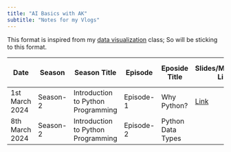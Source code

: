 ```yaml
---
title: "AI Basics with AK"
subtitle: "Notes for my Vlogs"
---
```


This format is inspired from my [data visualization](https://datavizaz.org) class; So will be sticking to this format.

| Date           | Season   | Season Title                       | Episode   | Eposide Title     | Slides/Markdown Link                                                                                      | Your Homework                                                                                             | YouTube Video Link |
|---------|--------|-----------|----------|----------|----------|-------|---------|
| 1st March 2024 | Season-2 | Introduction to Python Programming | Episode-1 | Why Python?       | [Link](https://arunkoundinya.github.io/AIBasicswithAK/AI_Vlogs/slides/season02/episode01/why-python.html) | [Link](https://arunkoundinya.github.io/AIBasicswithAK/AI_Vlogs/homework/season02/episode01/homework.html) |                    |
| 8th March 2024 | Season-2 | Introduction to Python Programming | Episode-2 | Python Data Types |                                                                                                           |                                                                                                           |                    |